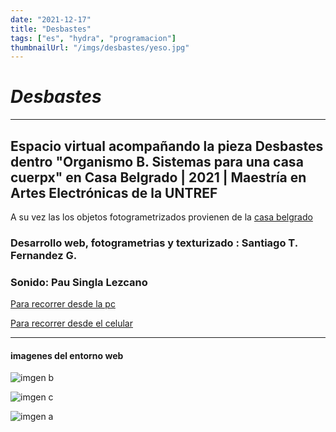 ```yaml
---
date: "2021-12-17"
title: "Desbastes"
tags: ["es", "hydra", "programacion"]
thumbnailUrl: "/imgs/desbastes/yeso.jpg"
---
```


# _Desbastes_

---
## Espacio virtual acompañando la pieza Desbastes dentro "Organismo B. Sistemas para una casa cuerpx" en Casa Belgrado | 2021 | Maestría en Artes Electrónicas de la UNTREF

A su vez las los objetos fotogrametrizados provienen de la [casa belgrado](https://espaciobelgrado.wixsite.com/casabelgrado)

### Desarrollo web, fotogrametrias y texturizado : Santiago T. Fernandez G.
### Sonido: Pau Singla Lezcano  


[Para recorrer desde la pc](https://desbastes.glitch.me/pc.html)

[Para recorrer desde el celular](https://desbastes.glitch.me/)

---

#### imagenes del entorno web

![imgen b](/imgs/desbastes/yeso.jpg)  

![imgen c](/imgs/desbastes/chimenea.jpg)  

![imgen a](/imgs/desbastes/panoramica.jpg)  

